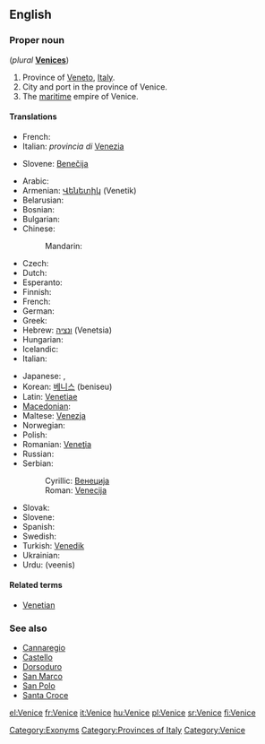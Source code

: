 ==English==
{{wikipedia}}

===Proper noun===
{{en-proper noun}} (''plural'' '''[[Venices]]''')

# Province of [[Veneto]], [[Italy]].
# City and port in the province of Venice.
# The [[maritime]] empire of Venice.

====Translations====
{{trans-top|province}}
* French: {{t+|fr|Venise}}
* Italian: ''provincia di'' [[Venezia]]
{{trans-mid}}
* Slovene: [[Benečija]] {{f}}
{{trans-bottom}}

{{trans-top|city}}
* Arabic: {{t|ar|البندقية|f|tr=al-bunduqíyya|sc=Arab}}
* Armenian: [[Վենետիկ]] (Venetik)
* Belarusian: {{t|be|Венецыя|f|tr=Venécyja|sc=Cyrl}}
* Bosnian: {{t-|bs|Venecija|f}}
* Bulgarian: {{t|bg|Венеция|f|tr=Venécija|sc=Cyrl}}
* Chinese:
*: Mandarin: {{t|zh|威尼斯|tr=Wēinísī|sc=Hani}}
* Czech: {{t+|cs|Benátky|f|p}}
* Dutch: {{t-|nl|Venetië}}
* Esperanto: {{t|eo|Venecio|xs=Esperanto}}
* Finnish: {{t+|fi|Venetsia}}
* French: {{t+|fr|Venise}}
* German: {{t+|de|Venedig|n}}
* Greek: {{t+|el|Βενετία|f|tr=Venetía|sc=Grek}}
* Hebrew: [[ונציה]] (Venetsia)
* Hungarian: {{t+|hu|Velence}}
* Icelandic: {{t|is|Feneyjar|f|p}}
* Italian: {{t+|it|Venezia|f}}
{{trans-mid}}
* Japanese: {{t|ja|ヴェネツィア|tr=Venetsia, Benetsia|sc=Jpan}},  {{t|ja|ヴェニス|tr=Venisu, Benisu|sc=Jpan}}
* Korean: [[베니스]] (beniseu)
* Latin: [[Venetiae]] {{f|p}}
* [[Macedonian]]: {{t-|mk|Венеција|f|tr=Venécija|sc=Cyrl|xs=Macedonian}}
* Maltese: [[Venezja]]
* Norwegian: {{t-|no|Venezia}}
* Polish: {{t+|pl|Wenecja|f}}
* Romanian: [[Veneţia]]
* Russian: {{t|ru|Венеция|f|tr=Venécija|sc=Cyrl}}
* Serbian:
*: Cyrillic: [[Венеција]] {{f}}
*: Roman: [[Venecija#Serbian|Venecija]] {{f}}
* Slovak: {{t-|sk|Benátky|f|p}}
* Slovene: {{t+|sl|Benetke|f|p}}
* Spanish: {{t+|es|Venecia}}
* Swedish: {{t+|sv|Venedig}}
* Turkish: [[Venedik]]
* Ukrainian: {{t|uk|Венецiя|f|tr=Venécija|sc=Cyrl}}
* Urdu: {{ur-Arab|[[وینس]]}} (veenis) {{m}}
{{trans-bottom}}

{{trans-top|empire}}
{{trans-mid}}
{{trans-bottom}}

====Related terms====
* [[Venetian]]

===See also===
* [[Cannaregio]]
* [[Castello]]
* [[Dorsoduro]]
* [[San Marco]]
* [[San Polo]]
* [[Santa Croce]]

[[Category:Exonyms]]
[[Category:Provinces of Italy]]
[[Category:Venice]]

[[el:Venice]]
[[fr:Venice]]
[[it:Venice]]
[[hu:Venice]]
[[pl:Venice]]
[[sr:Venice]]
[[fi:Venice]]